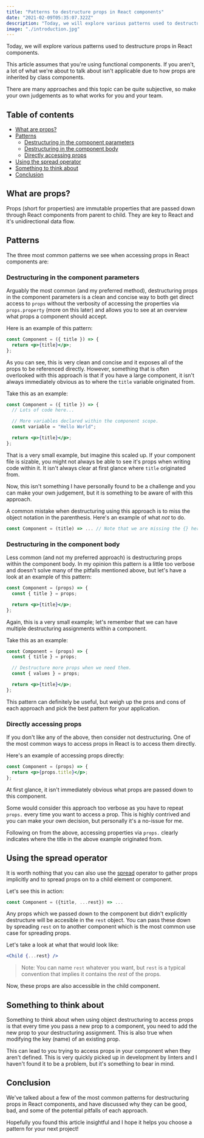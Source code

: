 ```yaml
---
title: "Patterns to destructure props in React components"
date: "2021-02-09T05:35:07.322Z"
description: "Today, we will explore various patterns used to destructure props in React components. Props (short for properties) are immutable properties that are passed down through React components from parent to child."
image: "./introduction.jpg"
---
```


Today, we will explore various patterns used to destructure props in React components.

This article assumes that you're using functional components. If you aren't, a lot of what we're about to talk about isn't applicable due to how props are inherited by class components.

There are many approaches and this topic can be quite subjective, so make your own judgements as to what works for you and your team.

## Table of contents

- [What are props?](#what-are-props)
- [Patterns](#patterns)
  - [Destructuring in the component parameters](#destructuring-in-the-component-parameters)
  - [Destructuring in the component body](#destructuring-in-the-component-body)
  - [Directly accessing props](#directly-accessing-props)
- [Using the spread operator](#using-the-spread-operator)
- [Something to think about](#something-to-think-about)
- [Conclusion](#conclusion)

## What are props?

Props (short for properties) are immutable properties that are passed down through React components from parent to child. They are key to React and it's unidirectional data flow.

## Patterns

The three most common patterns we see when accessing props in React components are:

### Destructuring in the component parameters

Arguably the most common (and my preferred method), destructuring props in the component parameters is a clean and concise way to both get direct access to `props` without the verbosity of accessing the properties via `props.property` (more on this later) and allows you to see at an overview what props a component should accept.

Here is an example of this pattern:

```jsx
const Component = ({ title }) => {
  return <p>{title}</p>;
};
```

As you can see, this is very clean and concise and it exposes all of the props to be referenced directly. However, something that is often overlooked with this approach is that if you have a large component, it isn't always immediately obvious as to where the `title` variable originated from.

Take this as an example:

```jsx
const Component = ({ title }) => {
  // Lots of code here...

  // More variables declared within the component scope.
  const variable = "Hello World";

  return <p>{title}</p>;
};
```

That is a very small example, but imagine this scaled up. If your component file is sizable, you might not always be able to see it's props when writing code within it. It isn't always clear at first glance where `title` originated from.

Now, this isn't something I have personally found to be a challenge and you can make your own judgement, but it is something to be aware of with this approach.

A common mistake when destructuring using this approach is to miss the object notation in the parenthesis. Here's an example of what _not_ to do.

```jsx
const Component = (title) => ... // Note that we are missing the {} here.
```

### Destructuring in the component body

Less common (and not my preferred approach) is destructuring props within the component body. In my opinion this pattern is a little too verbose and doesn't solve many of the pitfalls mentioned above, but let's have a look at an example of this pattern:

```jsx
const Component = (props) => {
  const { title } = props;

  return <p>{title}</p>;
};
```

Again, this is a very small example; let's remember that we can have multiple destructuring assignments within a component.

Take this as an example:

```jsx
const Component = (props) => {
  const { title } = props;

  // Destructure more props when we need them.
  const { values } = props;

  return <p>{title}</p>;
};
```

This pattern can definitely be useful, but weigh up the pros and cons of each approach and pick the best pattern for your application.

### Directly accessing props

If you don't like any of the above, then consider not destructuring. One of the most common ways to access props in React is to access them directly.

Here's an example of accessing props directly:

```jsx
const Component = (props) => {
  return <p>{props.title}</p>;
};
```

At first glance, it isn't immediately obvious what props are passed down to this component.

Some would consider this approach too verbose as you have to repeat `props.` every time you want to access a prop. This is highly contrived and you can make your own decision, but personally it's a no-issue for me.

Following on from the above, accessing properties via `props.` clearly indicates where the title in the above example originated from.

## Using the spread operator

It is worth nothing that you can also use the <a href="https://developer.mozilla.org/en-US/docs/Web/JavaScript/Reference/Operators/Spread_syntax" target="_blank">spread</a> operator to gather props implicitly and to spread props on to a child element or component.

Let's see this in action:

```jsx
const Component = ({title, ...rest}) => ...
```

Any props which we passed down to the component but didn't explicitly destructure will be accesible in the `rest` object. You can pass these down by spreading `rest` on to another component which is the most common use case for spreading props.

Let's take a look at what that would look like:

```jsx
<Child {...rest} />
```

> Note: You can name `rest` whatever you want, but `rest` is a typical convention that implies it contains the _rest_ of the props.

Now, these props are also accessible in the child component.

## Something to think about

Something to think about when using object destructuring to access props is that every time you pass a new prop to a component, you need to add the new prop to your destructuring assignment. This is also true when modifying the key (name) of an existing prop.

This can lead to you trying to access props in your component when they aren't defined. This is very quickly picked up in development by linters and I haven't found it to be a problem, but it's something to bear in mind.

## Conclusion

We've talked about a few of the most common patterns for destructuring props in React components, and have discussed why they can be good, bad, and some of the potential pitfalls of each approach.

Hopefully you found this article insightful and I hope it helps you choose a pattern for your next project!
